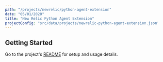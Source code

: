 ```yaml
---
path: "/projects/newrelic/python-agent-extension"
date: "05/01/2020"
title: "New Relic Python Agent Extension"
projectConfig: "src/data/projects/newrelic-python-agent-extension.json"
---
```


## Getting Started

Go to the project's [README](https://github.com/newrelic/python-agent-extension#readme) for setup and usage details.





